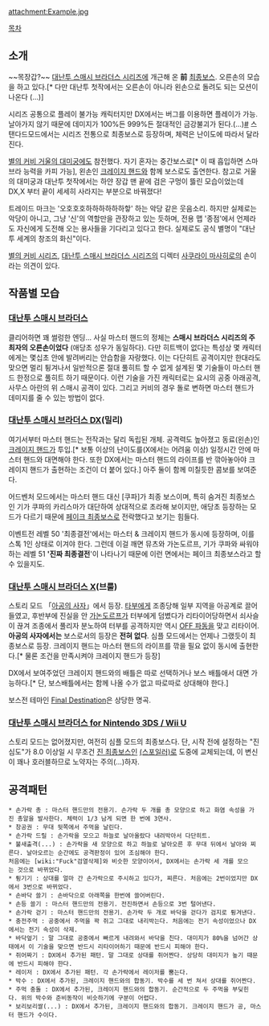 attachment:Example.jpg

[[목차]]

== 소개 ==
~~목장갑?~~
[[대난투 스매시 브라더스 시리즈]]에 개근해 온 '''前''' [[최종보스]]. 오른손의 모습을 하고 있다.[* 다만 대난투 첫작에서는 오른손이 아니라 왼손으로 돌려도 되는 모션이 나온다 (...)]

시리즈 공통으로 플레이 불가능 캐릭터지만 DX에서는 버그를 이용하면 플레이가 가능. 날아가지 않기 때문에 데미지가 100%든 999%든 절대적인 금강불괴가 된다.(...)[http://www.youtube.com/watch?v=tSwLtv_ztfs #] 스탠다드모드에서는 시리즈 전통으로 최종보스로 등장하며, 체력은 난이도에 따라서 달라진다.

[[별의 커비 거울의 대미궁]]에도 참전했다. 자기 혼자는 중간보스로[* 이 때 흡입하면 스마브라 능력을 카피 가능], 왼손인 [[크레이지 핸드]]와 함께 보스로도 출연한다.
참고로 거울의 대미궁과 대난투 첫작에서는 하얀 장갑 맨 끝에 검은 구멍이 뜷린 모습이었는데 DX,X 부터 끝이 세세히 사라지는 부분으로 바꿔졌다!

트레이드 마크는 '오호호호하하하하하하핳' 하는 악당 같은 웃음소리. 하지만 실제로는 악당이 아니고, 그냥 '신'의 역할만을 관장하고 있는 듯하며, 전용 맵 '종점'에서 언제라도 자신에게 도전해 오는 용사들을 기다리고 있다고 한다. 실제로도 공식 별명이 "대난투 세계의 창조의 화신"이다.

[[별의 커비 시리즈]], [[대난투 스매시 브라더스 시리즈]]의 디렉터 [[사쿠라이 마사히로]]의 손이라는 의견이 있다.

== 작품별 모습 ==
=== [[대난투 스매시 브라더스]] ===
클리어하면 꽤 썰렁한 엔딩... 사실 마스터 핸드의 정체는 '''스매시 브라더스 시리즈의 주최자의 오른손이었다''' (애당초 성우가 동일하다).
다만 히트백이 없다는 특성상 몇 캐릭터에게는 몇십초 안에 발려버리는 안습함을 자랑했다. 이는 다단히트 공격이지만 한대라도 맞으면 멀리 튕겨나서 일반적으론 절대 풀히트 할 수 없게 설계된 몇 기술들이 마스터 핸드 한정으로 풀히트 하기 때문이다. 이런 기술을 가진 캐릭터로는 요시의 공중 아래공격, 사무스 아란의 위 스매시 공격이 있다. 그리고 커비의 경우 돌로 변하면 마스터 핸드가 데미지를 줄 수 있는 방법이 없다.

=== [[대난투 스매시 브라더스 DX]](밀리) ===
여기서부터 마스터 핸드는 전작과는 달리 독립된 개체.
공격력도 높아졌고 동료(왼손)인 [[크레이지 핸드]]가 투입.[* 보통 이상의 난이도를(X에서는 어려움 이상) 일정시간 안에 마스터 핸드와 대면해야 한다. 또한 DX에서는 마스터 핸드의 라이프를 반 깎아놓아야 크레이지 핸드가 출현하는 조건이 더 붙어 있다.] 아주 둘이 함께 미칠듯한 콤보를 보여준다.

어드벤처 모드에서는 마스터 핸드 대신 [쿠파]가 최종 보스이며, 특히 숨겨진 최종보스인 기가 쿠파의 카리스마가 대단하여 상대적으로 초라해 보이지만, 애당초 등장하는 모드가 다르기 때문에 [[페이크 최종보스]]로 전락했다고 보기는 힘들다.

이벤트전 레벨 50 '최종결전'에서는 마스터 & 크레이지 핸드가 동시에 등장하며, 이를 스톡 1인 상태로 이겨야 한다. 그런데 이걸 깨면 뮤츠와 가논도르프, 기가 쿠파와 싸워야 하는 레벨 51 ''''진짜 최종결전''''이 나타나기 때문에 이런 면에서는 페이크 최종보스라고 할 수 있을지도.

=== [[대난투 스매시 브라더스 X]](브룰) ===
스토리 모드 「[[아공의 사자]]」에서 등장. [[타부]]에게 조종당해 일부 지역을 아공계로 끌어들였고, 후반부에 진실을 안 [[가논도르프]]가 터부에게 덤볐다가 리타이어당하면서 쇠사슬이 끊겨 조종에서 풀리자 분노하여 터부를 공격하지만 역시 [[OFF 파동]]을 맞고 리타이어. '''아공의 사자에서는''' 보스로서의 등장은 '''전혀 없다'''. 심플 모드에서는 언제나 그랬듯이 최종보스로 등장. 크레이지 핸드는 마스터 핸드의 라이프를 깎을 필요 없이 동시에 출현한다.[* 물론 조건을 만족시켜야 크레이지 핸드가 등장]

DX에서 보여주었던 크레이지 핸드와의 배틀은 따로 선택하거나 보스 배틀애서 대면 가능하다.[* 단, 보스배틀에서는 함께 나올 수가 없고 따로따로 상대해야 한다.]

보스전 테마인 [http://youtu.be/PLJuT8zPmvA Final Destination]은 상당한 명곡.

=== [[대난투 스매시 브라더스 for Nintendo 3DS / Wii U]] ===
스토리 모드는 없어졌지만, 여전히 심플 모드의 최종보스다. 단, 시작 전에 설정하는 "진심도"가 8.0 이상일 시 무조건 [[진 최종보스]]인 [[마스터 코어|(스포일러)]]로 도중에 교체되는데, 이 변신이 꽤나 호러블하므로 노약자는 주의(...)하자.

== 공격패턴 ==
 * 손가락 총 : 마스터 핸드만의 전용기. 손가락 두 개를 총 모양으로 하고 화염 속성을 가진 총알을 발사한다. 체력이 1/3 남게 되면 한 번에 3연사.
 * 창공권 : 무대 뒷쪽에서 주먹을 날린다.
 * 손가락 드릴 : 손가락을 모으고 하늘로 날아올랐다 내려박아서 다단히트.
 * 불새출격(...) : 손가락을 새 모양으로 하고 하늘로 날아오른 후 무대 뒤에서 날아와 찌른다. 날아오르는 순간에도 공격판정이 있어 조심해야 한다.
 처음에는 [wiki:"Fuck"검열삭제]와 비슷한 모양이어서, DX에서는 손가락 세 개를 모으는 것으로 바뀌었다.
 * 튕기기 : 상대를 얼마 간 손가락으로 주시하고 있다가, 찌른다. 처음에는 2번이었지만 DX에서 3번으로 바뀌었다.
 * 손바닥 쓸기 : 손바닥으로 아래쪽을 한번에 쓸어버린다.
 * 손등 쓸기 : 마스터 핸드만의 전용기. 전진하면서 손등으로 3번 털어낸다.
 * 손가락 걷기 : 마스터 핸드만의 전용기. 손가락 두 개로 바닥을 걷다가 검지로 튕겨낸다.
 * 충전주먹 : 공중에서 주먹을 꽉 쥐고 그대로 내리박는다. 처음에는 전기 속성이었으나 DX에서는 전기 속성이 삭제.
 * 바닥엎기 : 말 그대로 공중에서 빠르게 내려와서 바닥을 친다. 대미지가 80%을 넘어간 상태에서 이 기술을 맞으면 반드시 리타이어하기 때문에 반드시 피해야 한다.
 * 쥐어짜기 : DX에서 추가된 패턴. 말 그대로 상대를 쥐어짠다. 상당히 대미지가 높기 때문에 반드시 피해야 한다.
 * 레이저 : DX에서 추가된 패턴. 각 손가락에서 레이저를 뿜는다.
 * 박수 : DX에서 추가된, 크레이지 핸드와의 합동기. 박수를 세 번 쳐서 상대를 쥐어짠다.
 * 주먹 충돌 : DX에서 추가된, 크레이지 핸드와의 합동기. 순간적으로 두 주먹을 부딪힌다. 위의 박수와 준비동작이 비슷하기에 구분이 어렵다.
 * 보리보리쌀(...) : DX에서 추가된, 크레이지 핸드와의 합동기. 크레이지 핸드가 공, 마스터 핸드가 수이다.
